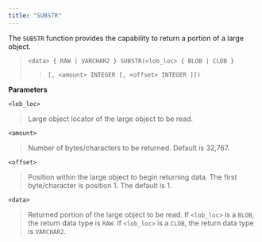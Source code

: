 ```yaml
---
title: "SUBSTR"
---
```




The `SUBSTR` function provides the capability to return a portion of a large object.

> `<data> { RAW | VARCHAR2 } SUBSTR(<lob_loc> { BLOB | CLOB }`
> 
> > `[, <amount> INTEGER [, <offset> INTEGER ]])`

**Parameters**

`<lob_loc>`

> Large object locator of the large object to be read.

`<amount>`

> Number of bytes/characters to be returned. Default is 32,767.

`<offset>`

> Position within the large object to begin returning data. The first byte/character is position 1. The default is 1.

`<data>`

> Returned portion of the large object to be read. If `<lob_loc>` is a `BLOB`, the return data type is `RAW`. If `<lob_loc>` is a `CLOB`, the return data type is `VARCHAR2`.
